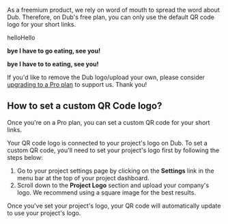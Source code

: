 As a freemium product, we rely on word of mouth to spread the word about Dub. Therefore, on Dub's free plan, you can only use the default QR code logo for your short links.

helloHello

**bye I have to go eating, see you!**

**bye I have to to eating, see you!**

If you'd like to remove the Dub logo/upload your own, please consider [upgrading to a Pro plan](pro-plan#how-to-upgrade-to-pro) to support us. Thank you!

## How to set a custom QR Code logo?

Once you're on a Pro plan, you can set a custom QR code for your short links.

Your QR code logo is connected to your project's logo on Dub. To set a custom QR code, you'll need to set your project's logo first by following the steps below:

1. Go to your project settings page by clicking on the **Settings** link in the menu bar at the top of your project dashboard.
2. Scroll down to the **Project Logo** section and upload your company's logo. We recommend using a square image for the best results.

Once you've set your project's logo, your QR code will automatically update to use your project's logo.